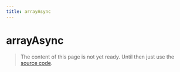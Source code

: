 ```yaml
---
title: arrayAsync
---
```


# arrayAsync

> The content of this page is not yet ready. Until then just use the [source code](https://github.com/fabian-hiller/valibot/blob/main/library/src/schemas/array/arrayAsync.ts).
